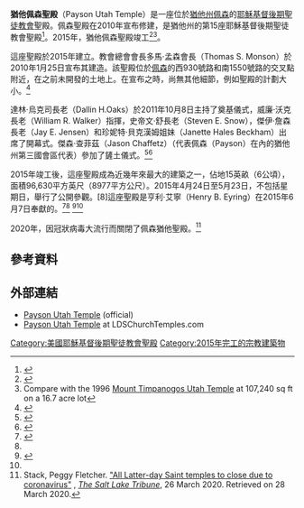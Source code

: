 {{Infobox religious building
| 名字          = 猶他佩森聖殿
| 圖片          = Payson Utah Temple 2014-11-28.jpg
| 圖片說明      = Payson Utah Temple
| 地圖          = 
| 地圖尺寸      = 
| 地圖說明      = 
| 坐標          = {{coord|40|1|7.52|N|111|44|54.07|W|type:landmark_region:US|display=title}}
| 宗教          = [[基督教|基督教]]
| 位置          = 
| 神            = 
| 宗教禮儀      = 
| 派別          = [[耶穌基督後期聖徒教會|耶穌基督後期聖徒教會]]
| 節日          = 
| 小區          = 
| 分區          = 
| 基層政權      = [[佩森_(猶他州)|佩森]]
| 區            =
| 領地          = 
| 地方行政區    = 
| 州            = [[猶他州|猶他州]]
| 省            = 
| 地區          = 
| 國家          = [[美國|美國]]
| 行政          = 
| 開光年份      = 
| 狀態          = 
| 傳統稱號      = 
| 所有者        = 
| 領導          = 
| 婆多羅迦      = 
| 主保聖人      = 
| 官方網站      = 
| 建築師        = 
| 建築類型      = 
| 建築風格      = [[現代建築|現代式]]
| 建築材料      = 
| 建立者        = 
| 資助者        = 
| 總承包商      = 
| 建立日期      = 
| 奠基          = 2011年10月8日由達林·烏克司長老主待
| 竣工          = 2015年6月7日由亨利·艾寧會長奉献
| 建設成本      = 
| 毀壞          = 
| 正立面朝向    = 
| 容納人數      = 
| 長度          = 
| 寬度          = 
| 中殿寬度      = 
| 內部面積      = 8977平方公尺
| 最高高度      = 
| 穹頂          = 
| 外穹頂高度    = 
| 內穹頂高度    = 
| 外穹頂直徑    = 
| 內穹頂直徑    = 
| 宣禮塔        = 
| 宣禮塔高度    = 
| 尖塔          = 
| 尖塔高度      = 
| 場地面積      = 4.3公頃
| 寺廟          = 
| 紀念碑        = 
| 神社          = 
| 碑銘          = 
| 海拔          = 
| 官方名稱1     = 
| 類型1         = 
| 標準1         =
| 指定日期1     = 
| 父列表1       = 
| 參考編號1     = 
| 官方名稱2     = 
| 類型2         = 
| 標準2         =
| 指定日期2     = 
| 父列表2       = 146
| 參考編號2     = 
}}

'''猶他佩森聖殿'''（Payson Utah Temple）是一座位於[[猶他州|猶他州]][[佩森_(猶他州)|佩森]]的[[耶穌基督後期聖徒教會|耶穌基督後期聖徒教會]]聖殿。佩森聖殿在2010年宣布修建，是猶他州的第15座耶穌基督後期聖徒教會聖殿<ref>{{citation |url= http://www.mormonnewsroom.org/ldsnewsroom/eng/news-releases-stories/president-monson-announces-new-temple-in-payson-utah |title= President Monson Announces New Temple in Payson, Utah |work= Newsroom |publisher= LDS Church |date= January 25, 2010 |accessdate= 2012-11-06 |archive-date= 2019-02-16 |archive-url= https://web.archive.org/web/20190216095905/https://www.mormonnewsroom.org/ldsnewsroom/eng/news-releases-stories/president-monson-announces-new-temple-in-payson-utah |dead-url= no }}</ref>。2015年，猶他佩森聖殿竣工<ref>{{citation |first= Donald W. |last= Meyers |date= October 18, 2011 |title= Mormons break ground for Payson Temple |url= http://www.sltrib.com/sltrib/news/52694330-183/temple-church-construction-oaks.html.csp |newspaper= [[The_Salt_Lake_Tribune|The Salt Lake Tribune]] |accessdate= 2012-11-06 |archive-date= 2016-10-22 |archive-url= https://web.archive.org/web/20161022092538/http://www.sltrib.com/sltrib/news/52694330-183/temple-church-construction-oaks.html.csp |dead-url= no }}</ref><ref name="#1">Compare with the 1996 [[Mount_Timpanogos_Utah_Temple|Mount Timpanogos Utah Temple]] at 107,240 sq ft on a 16.7 acre lot</ref>。

這座聖殿於2015年建立。教會總會會長多馬·孟森會長（Thomas S. Monson）於2010年1月25日宣布其建造。該聖殿位於[[佩森_(猶他州)|佩森]]的西930號路和南1550號路的交叉點附近，在之前未開發的土地上。在宣布之時，尚無其他細節，例如聖殿的計劃大小。<ref>{{citation |url= https://newsroom.churchofjesuschrist.org/ldsnewsroom/eng/news-releases-stories/president-monson-announces-new-temple-in-payson-utah |title= President Monson Announces New Temple in Payson, Utah |work= Newsroom |publisher= LDS Church |date= January 25, 2010 |accessdate= November 6, 2012 |archive-date= 2021-04-18 |archive-url= https://web.archive.org/web/20210418071518/https://newsroom.churchofjesuschrist.org/ldsnewsroom/eng/news-releases-stories/president-monson-announces-new-temple-in-payson-utah |dead-url= no }}</ref>

達林·烏克司長老（Dallin H.Oaks）於2011年10月8日主持了奠基儀式，威廉·沃克長老（William R. Walker）指揮，史帝文‧舒長老（Steven E. Snow），傑伊·詹森長老（Jay E. Jensen）和珍妮特·貝克漢姆姐妹（Janette Hales Beckham）出席了開幕式。傑森·查菲茲（Jason Chaffetz）（代表佩森（Payson）在內的猶他州第三國會區代表）參加了鏟土儀式。<ref>{{citation |first= R. Scott |last= Lloyd |date= October 8, 2011 |title= Payson Utah Temple groundbreaking - a temple stands as a lighted beacon |url= https://www.thechurchnews.com/archive/2011-10-08/payson-utah-temple-groundbreaking-a-temple-stands-as-a-lighted-beacon-37658 |newspaper= [[Church_News|Church News]] |accessdate= November 6, 2012 }}</ref><ref>{{citation |first= Rena |last= Lesué-Smithey |date= October 9, 2011 |title= Authorities break ground for new LDS temple in Payson |url= http://www.heraldextra.com/news/local/south/payson/article_bda1dd49-4d9f-5bda-8ef1-4f49f99c3721.html |newspaper= [[Daily_Herald_(Utah)|Daily Herald]] |location= Utah |accessdate= November 6, 2012 |archive-date= 2021-04-16 |archive-url= https://web.archive.org/web/20210416180141/https://www.heraldextra.com/news/local/south/payson/article_bda1dd49-4d9f-5bda-8ef1-4f49f99c3721.html |dead-url= no }}</ref>

2015年竣工後，這座聖殿成為近幾年來最大的建築之一，佔地15英畝（6公頃），面積96,630平方英尺（8977平方公尺）。2015年4月24日至5月23日，不包括星期日，舉行了公開參觀。[8]這座聖殿是亨利·艾寧（Henry B. Eyring）在2015年6月7日奉獻的。<ref>{{citation |first= Donald W. |last= Meyers |date= October 18, 2011 |title= Mormons break ground for Payson Temple |url= http://www.sltrib.com/sltrib/news/52694330-183/temple-church-construction-oaks.html.csp |newspaper= [[The_Salt_Lake_Tribune|The Salt Lake Tribune]] |accessdate= November 6, 2012 |archive-date= 2016-10-22 |archive-url= https://web.archive.org/web/20161022092538/http://www.sltrib.com/sltrib/news/52694330-183/temple-church-construction-oaks.html.csp |dead-url= no }}</ref><ref name="#1"/> <ref>{{citation |url= https://newsroom.churchofjesuschrist.org/article/new-temples-to-open-in-2015 |title= New Temples To Open in 2015 |work= Newsroom |publisher= [[LDS_Church|LDS Church]] |date= December 12, 2014 |accessdate= 2021-04-15 |archive-date= 2021-04-18 |archive-url= https://web.archive.org/web/20210418112924/https://newsroom.churchofjesuschrist.org/article/new-temples-to-open-in-2015 |dead-url= no }}</ref><ref name="Dedication-payson" />

2020年，因冠狀病毒大流行而關閉了佩森猶他聖殿。<ref>Stack, Peggy Fletcher. [https://www.sltrib.com/religion/2020/03/26/all-latter-day-saint/ "All Latter-day Saint temples to close due to coronavirus"] {{Wayback|url=https://www.sltrib.com/religion/2020/03/26/all-latter-day-saint/ |date=20200818145648 }}, ''[[The_Salt_Lake_Tribune|The Salt Lake Tribune]]'', 26 March 2020. Retrieved on 28 March 2020.</ref>

==參考資料==
{{reflist}}
==外部連結==
{{Commons category|Payson Utah Temple|猶他查懋聲聖殿}}
* [http://www.lds.org/church/temples/payson-utah Payson Utah Temple] {{Wayback|url=http://www.lds.org/church/temples/payson-utah |date=20151021203008 }} (official)
* [http://www.ldschurchtemples.com/payson/ Payson Utah Temple] {{Wayback|url=http://www.ldschurchtemples.com/payson/ |date=20100129041752 }} at LDSChurchTemples.com

{{耶穌基督後期聖徒教會聖殿}}

[[Category:美國耶穌基督後期聖徒教會聖殿|Category:美國耶穌基督後期聖徒教會聖殿]]
[[Category:2015年完工的宗教建築物|Category:2015年完工的宗教建築物]]